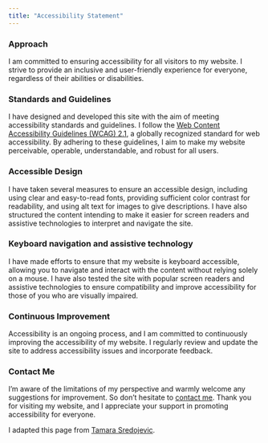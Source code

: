 ```yaml
---
title: "Accessibility Statement"
---
```

### Approach
I am committed to ensuring accessibility for all visitors to my website. I strive to provide an inclusive and user-friendly experience for everyone, regardless of their abilities or disabilities.

### Standards and Guidelines
I have designed and developed this site with the aim of meeting accessibility standards and guidelines. I follow the <a href="https://www.w3.org/TR/WCAG21/" title="Web Content Accessibility Guidelines (WCAG) 2.1" target="_blank">Web Content Accessibility Guidelines (WCAG) 2.1</a>, a globally recognized standard for web accessibility. By adhering to these guidelines, I aim to make my website perceivable, operable, understandable, and robust for all users.

### Accessible Design
I have taken several measures to ensure an accessible design, including using clear and easy-to-read fonts, providing sufficient color contrast for readability, and using alt text for images to give descriptions. I have also structured the content intending to make it easier for screen readers and assistive technologies to interpret and navigate the site.

### Keyboard navigation and assistive technology
I have made efforts to ensure that my website is keyboard accessible, allowing you to navigate and interact with the content without relying solely on a mouse. I have also tested the site with popular screen readers and assistive technologies to ensure compatibility and improve accessibility for those of you who are visually impaired.

### Continuous Improvement
Accessibility is an ongoing process, and I am committed to continuously improving the accessibility of my website. I regularly review and update the site to address accessibility issues and incorporate feedback.

### Contact Me
I’m aware of the limitations of my perspective and warmly welcome any suggestions for improvement. So don’t hesitate to [contact me](../contact). Thank you for visiting my website, and I appreciate your support in promoting accessibility for everyone.

I adapted this page from <a href="https://www.iamtamara.design/" title="Tamara Sredojevic" target="_blank">Tamara Sredojevic</a>.